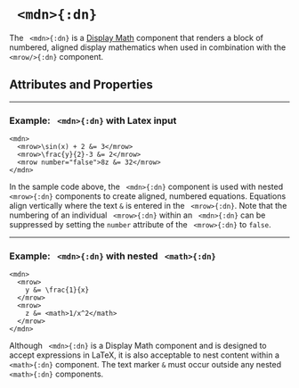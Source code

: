 


# ` <mdn>{:dn}`


The ` <mdn>{:dn}` is a [Display Math](../document_structure/essentialConcepts#component-types) 
component that renders a block of numbered, aligned display mathematics when used in 
combination with the ` <mrow/>{:dn}` component.

## Attributes and Properties 
 <AttrDisplay name='mdn'/> 
 <PropDisplay name='mdn'/>
 
---

### Example: ` <mdn>{:dn}` with Latex input


```doenet-editor-horiz
<mdn>
  <mrow>\sin(x) + 2 &= 3</mrow>
  <mrow>\frac{y}{2}-3 &= 2</mrow>
  <mrow number="false">8z &= 32</mrow>
</mdn>   
```



In the sample code above, the ` <mdn>{:dn}` component is used with 
nested ` <mrow>{:dn}` components to create aligned, numbered equations.  Equations 
align vertically where the text `&` is entered in the ` <mrow>{:dn}`. Note that the 
numbering of an individual ` <mrow>{:dn}` within an ` <mdn>{:dn}` can be 
suppressed by setting the `number` attribute of the ` <mrow>{:dn}` to `false`.



---

### Example: ` <mdn>{:dn}` with nested ` <math>{:dn}` 


```doenet-editor-horiz
<mdn>
  <mrow>
    y &= \frac{1}{x}
  </mrow>
  <mrow>
    z &= <math>1/x^2</math>
  </mrow>
</mdn>
```



Although ` <mdn>{:dn}` is a Display Math component and is designed
to accept expressions in LaTeX, it is also acceptable to nest content
within a ` <math>{:dn}` component. The text marker `&` must occur
outside any nested ` <math>{:dn}` components.
